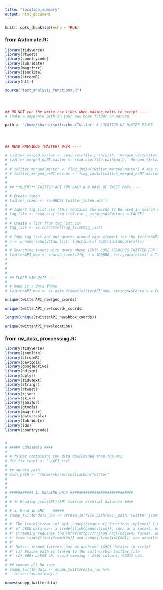 ```yaml
---
title: "location_summary"
output: html_document
---
```


```r
knitr::opts_chunk$set(echo = TRUE)
```

### from Automate.R:
```r
library(tidyverse)
library(rtweet)
library(countrycode)
library(lubridate)
library(magrittr)
library(jsonlite)
library(streamR)
library(httr)

source("text_analysis_functions.R")




## DO NOT run the write.csv lines when making edits to script ----
# (make a seperate path in your own home folder on aurora)  

path <- '/home/shares/soilcarbon/Twitter' # LOCATION OF MASTER FILES




## READ PREVIOUS (MASTER) DATA ----

# twitter_merged.master <- read.csv(file.path(path, 'Merged_v3/twitter_merged_v3.csv'), stringsAsFactors = FALSE) 
# twitter_merged_noRT.master <- read.csv(file.path(path, 'Merged_v3/twitter_merged_noRT_v3.csv'), stringsAsFactors = FALSE) 
# 
# # twitter_merged.master <- flag_india(twitter_merged.master) # one time fix (used 2019/09/06)
# # twitter_merged_noRT.master <- flag_india(twitter_merged_noRT.master) # one time fix (used 2019/09/06)
# 
# 
# ## **QUERY** TWITTER API FOR LAST 6-9 DAYS OF TWEET DATA ----
# 
# # Create token
# twitter_token <- readRDS('twitter_token.rds')
# 
# # Import tag_list.csv (this contains the words to be used in search query of twitter data)
# tag_file <- read.csv('tag_list.csv', stringsAsFactors = FALSE)
# 
# # Create a list from tag_list.csv
# tag_list <- as.character(tag_file$tag_list)
# 
# # Take tag_list and put quotes around each element for the twitterAPI search below
# q <- unname(sapply(tag_list, function(x) toString(dQuote(x))))
# 
# # Searching tweets with query above (THIS CODE SEARCHES TWITTER FOR TERMS LISTED IN tag_list OVER THE LAST 6-9 DAYS)
# twitterAPI_new <- search_tweets2(q, n = 100000, retryonratelimit = T)
# 
# 
# 
# 
# ## CLEAN NEW DATA ----
# 
# # Make it a data frame
# twitterAPI_new <- as.data.frame(twitterAPI_new, stringsAsFactors = FALSE)
```

```r
unique(twitterAPI_new$geo_coords)
```

```r
unique(twitterAPI_new$coords_coords)
```

```r
length(unique(twitterAPI_new$bbox_coords))
```

```r
unique(twitterAPI_new$location)
```




### from rw_data_proccessing.R:
```r

library(tidyverse)
library(jsonlite)
library(streamR)
library(devtools)
library(googledrive)
library(ndjson)
library(dplyr)
library(tidytext)
library(stringr)
library(rtweet)
library(rjson)
library(skimr)
library(janitor)
library(gtools)
library(magrittr)
library(data.table)
library(lubridate)
library(ids)
library(countrycode)


# 
# ##### CONSTANTS ####
# 
# # folder containing the data downloaded from the API
# dir_fix_tweet <- "./API_csv"
# 
# ## Aurora path
# main_path <- "/home/shares/soilcarbon/Twitter"
# 
# 
# 
# ########### I. READING_DATA #############################
# 
# # 1/ Reading json(ARC)/API twitter archival datasets ####
# 
# # a. Read in ARC    #####
# snapp_twitterdata_raw <- stream_in(file.path(main_path,"twitter.json"))
# 
# #' The \code{stream_in} and \code{stream_out} functions implement line-by-line processing
# #' of JSON data over a \code{\link{connection}}, such as a socket, url, file or pipe. JSON
# #' streaming requires the \href{http://ndjson.org}{ndjson} format, which slightly differs
# #' from \code{\link{fromJSON}} and \code{\link{toJSON}}, see details.
# #' 
# #' Notes: termed twitter.json as Archived (ARC) dataset in script
# #' (1) Ensure path is linked to the soil-carbon twitter file
# #' (2) VERY LARGE DF: avoid viewing - 3480 columns, 96553 obs.
# 
# ## remove all NA rows  
# snapp_twitterdata <- snapp_twitterdata_raw %>% 
#   filter(!is.na(body))
```

```r
names(snapp_twitterdata)
```







